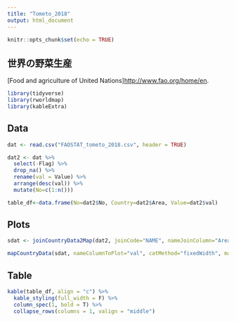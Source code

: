 ```yaml
---
title: "Tometo_2018"
output: html_document
---
```


```r
knitr::opts_chunk$set(echo = TRUE)
```

## 世界の野菜生産
[Food and agriculture of United Nations]<http://www.fao.org/home/en>.

```r
library(tidyverse)
library(rworldmap)
library(kableExtra)

```

## Data

```r

dat <- read.csv("FAOSTAT_tometo_2018.csv", header = TRUE)

dat2 <- dat %>%
  select(-Flag) %>%
  drop_na() %>% 
  rename(val = Value) %>% 
  arrange(desc(val)) %>% 
  mutate(No=c(1:n()))

table_df<-data.frame(No=dat2$No, Country=dat2$Area, Value=dat2$val)

```

## Plots


```r

sdat <- joinCountryData2Map(dat2, joinCode="NAME", nameJoinColumn="Area")

mapCountryData(sdat, nameColumnToPlot="val", catMethod="fixedWidth", mapTitle = "Tometo production [ton](2018)", addLegend = TRUE)

```

## Table

```r

kable(table_df, align = "c") %>%
  kable_styling(full_width = F) %>%
  column_spec(1, bold = T) %>%
  collapse_rows(columns = 1, valign = "middle")


```